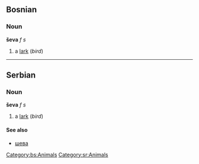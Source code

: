 ==Bosnian==
===Noun===
'''ševa''' ''f s''
#a [[lark]] (''bird'')
[[Category:bs:Animals]]

----

==Serbian==
===Noun===
'''ševa''' ''f s''
#a [[lark]] (''bird'')
====See also====
*[[шева]]
[[Category:sr:Animals]]